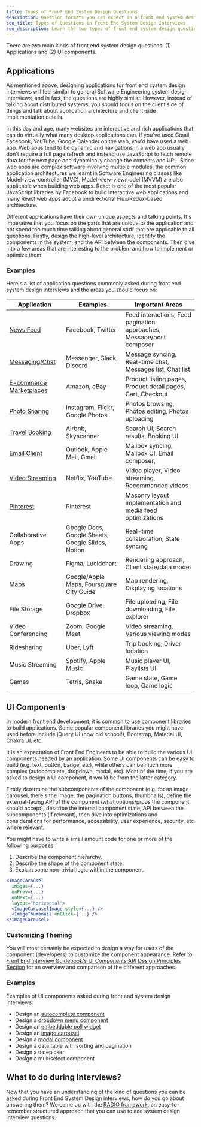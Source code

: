 ```yaml
---
title: Types of Front End System Design Questions
description: Question formats you can expect in a front end system design interview.
seo_title: Types of Questions in Front End System Design Interviews
seo_description: Learn the two types of front end system design questions and how to tackle them differently.
---
```


There are two main kinds of front end system design questions: (1) Applications and (2) UI components.

## Applications

As mentioned above, designing applications for front end system design interviews will feel similar to general Software Engineering system design interviews, and in fact, the questions are highly similar. However, instead of talking about distributed systems, you should focus on the client side of things and talk about application architecture and client-side implementation details.

In this day and age, many websites are interactive and rich applications that can do virtually what many desktop applications can. If you've used Gmail, Facebook, YouTube, Google Calender on the web, you'd have used a web app. Web apps tend to be dynamic and navigations in a web app usually don't require a full page refresh and instead use JavaScript to fetch remote data for the next page and dynamically change the contents and URL. Since web apps are complex software involving multiple modules, the common application architectures we learnt in Software Engineering classes like Model-view-controller (MVC), Model-view-viewmodel (MVVM) are also applicable when building web apps. React is one of the most popular JavaScript libraries by Facebook to build interactive web applications and many React web apps adopt a unidirectional Flux/Redux-based architecture.

Different applications have their own unique aspects and talking points. It's imperative that you focus on the parts that are unique to the application and not spend too much time talking about general stuff that are applicable to all questions. Firstly, design the high-level architecture, identify the components in the system, and the API between the components. Then dive into a few areas that are interesting to the problem and how to implement or optimize them.

### Examples

Here's a list of application questions commonly asked during front end system design interviews and the areas you should focus on:

| Application | Examples | Important Areas |
| --- | --- | --- |
| [News Feed](/questions/system-design/news-feed-facebook) | Facebook, Twitter | Feed interactions, Feed pagination approaches, Message/post composer |
| [Messaging/Chat](/questions/system-design/chat-application-messenger) | Messenger, Slack, Discord | Message syncing, Real-time chat, Messages list, Chat list |
| [E-commerce Marketplaces](/questions/system-design/e-commerce-amazon) | Amazon, eBay | Product listing pages, Product detail pages, Cart, Checkout |
| [Photo Sharing](/questions/system-design/photo-sharing-instagram) | Instagram, Flickr, Google Photos | Photos browsing, Photos editing, Photos uploading |
| [Travel Booking](/questions/system-design/travel-booking-airbnb) | Airbnb, Skyscanner | Search UI, Search results, Booking UI |
| [Email Client](/questions/system-design/email-client-outlook) | Outlook, Apple Mail, Gmail | Mailbox syncing, Mailbox UI, Email composer, |
| [Video Streaming](/questions/system-design/video-streaming-netflix) | Netflix, YouTube | Video player, Video streaming, Recommended videos |
| [Pinterest](/questions/system-design/pinterest) | Pinterest | Masonry layout implementation and media feed optimizations |
| Collaborative Apps | Google Docs, Google Sheets, Google Slides, Notion | Real-time collaboration, State syncing |
| Drawing | Figma, Lucidchart | Rendering approach, Client state/data model |
| Maps | Google/Apple Maps, Foursquare City Guide | Map rendering, Displaying locations |
| File Storage | Google Drive, Dropbox | File uploading, File downloading, File explorer |
| Video Conferencing | Zoom, Google Meet | Video streaming, Various viewing modes |
| Ridesharing | Uber, Lyft | Trip booking, Driver location |
| Music Streaming | Spotify, Apple Music | Music player UI, Playlists UI |
| Games | Tetris, Snake | Game state, Game loop, Game logic |

## UI Components

In modern front end development, it is common to use component libraries to build applications. Some popular component libraries you might have used before include jQuery UI (how old school!), Bootstrap, Material UI, Chakra UI, etc.

It is an expectation of Front End Engineers to be able to build the various UI components needed by an application. Some UI components can be easy to build (e.g. text, button, badge, etc), while others can be much more complex (autocomplete, dropdown, modal, etc). Most of the time, if you are asked to design a UI component, it would be from the latter category.

Firstly determine the subcomponents of the component (e.g. for an image carousel, there's the image, the pagination buttons, thumbnails), define the external-facing API of the component (what options/props the component should accept), describe the internal component state, API between the subcomponents (if relevant), then dive into optimizations and considerations for performance, accessibility, user experience, security, etc where relevant.

You might have to write a small amount code for one or more of the following purposes:

1. Describe the component hierarchy.
1. Describe the shape of the component state.
1. Explain some non-trivial logic within the component.

```jsx
<ImageCarousel
  images={...}
  onPrev={...}
  onNext={...}
  layout="horizontal">
  <ImageCarouselImage style={...} />
  <ImageThumbnail onClick={...} />
</ImageCarousel>
```

### Customizing Theming

You will most certainly be expected to design a way for users of the component (developers) to customize the component appearance. Refer to [Front End Interview Guidebook's UI Components API Design Principles Section](/front-end-interview-guidebook/user-interface-components-api-design-principles) for an overview and comparison of the different approaches.

### Examples

Examples of UI components asked during front end system design interviews:

- Design an [autocomplete component](/questions/system-design/autocomplete)
- Design a [dropdown menu component](/questions/system-design/dropdown-menu)
- Design an [embeddable poll widget](/questions/system-design/poll-widget)
- Design an [image carousel](/questions/system-design/image-carousel)
- Design a [modal component](/questions/system-design/modal-dialog)
- Design a data table with sorting and pagination
- Design a datepicker
- Design a multiselect component

## What to do during interviews?

Now that you have an understanding of the kind of questions you can be asked during Front End System Design interviews, how do you go about answering them? We came up with the [RADIO framework](/system-design/framework), an easy-to-remember structured approach that you can use to ace system design interview questions.
